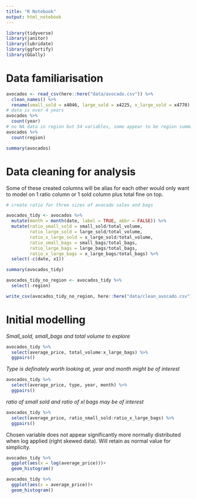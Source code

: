 ```yaml
---
title: "R Notebook"
output: html_notebook
---
```

```r
library(tidyverse)
library(janitor)
library(lubridate)
library(ggfortify)
library(GGally)
```
# Data familiarisation
```r
avocados <- read_csv(here::here("data/avocado.csv")) %>% 
  clean_names() %>% 
  rename(small_sold = x4046, large_sold = x4225, x_large_sold = x4770)
# data is over 4 years
avocados %>% 
  count(year)
# no NA data in region but 54 variables, some appear to be region summaries rather than more localised
avocados %>% 
  count(region)

summary(avocados)
```

# Data cleaning for analysis

Some of these created columns will be alias for each other would only want to model on 1 ratio column or 1 sold column plus total fine on top.
```r
# create ratio for three sizes of avocado sales and bags

avocados_tidy <- avocados %>% 
  mutate(month = month(date, label = TRUE, abbr = FALSE)) %>% 
  mutate(ratio_small_sold = small_sold/total_volume,
         ratio_large_sold = large_sold/total_volume,
         ratio_x_large_sold = x_large_sold/total_volume,
         ratio_small_bags = small_bags/total_bags,
         ratio_large_bags = large_bags/total_bags,
         ratio_x_large_bags = x_large_bags/total_bags) %>% 
  select(-c(date, x1))

summary(avocados_tidy)

avocados_tidy_no_region <- avocados_tidy %>% 
  select(-region)

write_csv(avocados_tidy_no_region, here::here("data/clean_avocado.csv"))
```


# Initial modelling

_Small_sold, small_bags and total volume to explore_

```r
avocados_tidy %>% 
  select(average_price, total_volume:x_large_bags) %>% 
  ggpairs()
```
_Type is definately worth looking at, year and month might be of interest_

```r
avocados_tidy %>% 
  select(average_price, type, year, month) %>% 
  ggpairs()
```
_ratio of small sold and ratio of xl bags may be of interest_

```r
avocados_tidy %>% 
  select(average_price, ratio_small_sold:ratio_x_large_bags) %>% 
  ggpairs()
```

Chosen variable does not appear significantly more normally distributed when log applied (right skewed data). Will retain as normal value for simplicity.

```r
avocados_tidy %>% 
  ggplot(aes(x = log(average_price)))+
  geom_histogram()

avocados_tidy %>% 
  ggplot(aes(x = average_price))+
  geom_histogram()
```

